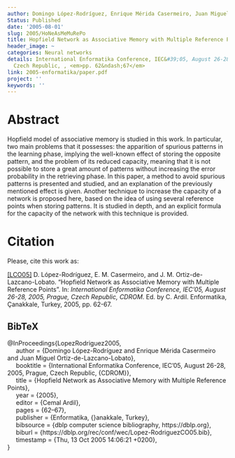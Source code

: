```yaml
---
author: Domingo López-Rodríguez, Enrique Mérida Casermeiro, Juan Miguel Ortiz-de-Lazcano-Lobato
Status: Published
date: '2005-08-01'
slug: 2005/HoNeAsMeMuRePo
title: Hopfield Network as Associative Memory with Multiple Reference Points
header_image: ~
categories: Neural networks
details: International Enformatika Conference, IEC&#39;05, August 26-28, 2005, Prague,
  Czech Republic, , <em>pp. 62&ndash;67</em>
link: 2005-enformatika/paper.pdf
project: ''
keywords: ''
---
```



# Abstract


Hopfield model of associative memory is studied in this work. In particular, two main problems that it possesses: the apparition of spurious patterns in the learning phase, implying the well-known effect of storing the opposite pattern, and the problem of its reduced capacity, meaning that it is not possible to store a great amount of patterns without increasing the error probability in the retrieving phase. In this paper, a method to avoid spurious patterns is presented and studied, and an explanation of the previously mentioned effect is given. Another technique to increase the capacity of a network is proposed here, based on the idea of using several reference points when storing patterns. It is studied in depth, and an explicit formula for the capacity of the network with this technique is provided.












# Citation
Please, cite this work as:


<a name=bib-LopezRodriguez2005></a>[[LCO05]](#cite-LopezRodriguez2005) D. López-Rodríguez, E. M. Casermeiro, and J. M. Ortiz-de-Lazcano-Lobato. “Hopfield Network as Associative Memory with Multiple Reference Points”. In: _International Enformatika Conference, IEC'05, August 26-28, 2005, Prague, Czech Republic, CDROM_. Ed. by C. Ardil. Enformatika, Çanakkale, Turkey, 2005, pp. 62-67.

::: {.callout-note appearance="minimal" collapse=true}

## BibTeX

@InProceedings{LopezRodriguez2005,<br>&nbsp;&nbsp;&nbsp;&nbsp;  author = {Domingo López-Rodríguez and Enrique Mérida Casermeiro and Juan Miguel Ortiz-de-Lazcano-Lobato},<br>&nbsp;&nbsp;&nbsp;&nbsp;  booktitle = {International Enformatika Conference, IEC'05, August 26-28, 2005, Prague, Czech Republic, {CDROM}},<br>&nbsp;&nbsp;&nbsp;&nbsp;  title = {Hopfield Network as Associative Memory with Multiple Reference Points},<br>&nbsp;&nbsp;&nbsp;&nbsp;  year = {2005},<br>&nbsp;&nbsp;&nbsp;&nbsp;  editor = {Cemal Ardil},<br>&nbsp;&nbsp;&nbsp;&nbsp;  pages = {62--67},<br>&nbsp;&nbsp;&nbsp;&nbsp;  publisher = {Enformatika, {\c{C}}anakkale, Turkey},<br>&nbsp;&nbsp;&nbsp;&nbsp;  bibsource = {dblp computer science bibliography, https://dblp.org},<br>&nbsp;&nbsp;&nbsp;&nbsp;  biburl = {https://dblp.org/rec/conf/wec/Lopez-RodriguezCO05.bib},<br>&nbsp;&nbsp;&nbsp;&nbsp;  timestamp = {Thu, 13 Oct 2005 14:06:21 +0200},<br>}

:::









